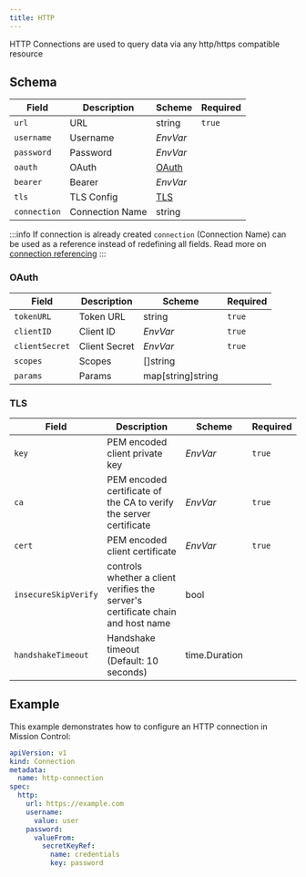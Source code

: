 ```yaml
---
title: HTTP
---
```


HTTP Connections are used to query data via any http/https compatible resource

## Schema

| Field        | Description     | Scheme                                         | Required |
|--------------|-----------------|------------------------------------------------|----------|
| `url`        | URL             | string                                         | `true`   |
| `username`   | Username        | <CommonLink to="secrets">_EnvVar_</CommonLink> |          |
| `password`   | Password        | <CommonLink to="secrets">_EnvVar_</CommonLink> |          |
| `oauth`      | OAuth           | [OAuth](#oauth)                                |          |
| `bearer`     | Bearer          | <CommonLink to="secrets">_EnvVar_</CommonLink> |          |
| `tls`        | TLS Config      | [TLS](#tls)                                    |          |
| `connection` | Connection Name | string                                         |          |

:::info
If connection is already created `connection` (Connection Name) can be used as a reference instead of redefining all fields. Read more on [connection referencing](/reference/connections/#referencing-connections)
:::

### OAuth

| Field          | Description   | Scheme                                         | Required |
|----------------|---------------|------------------------------------------------|----------|
| `tokenURL`     | Token URL     | string                                         | `true`   |
| `clientID`     | Client ID     | <CommonLink to="secrets">_EnvVar_</CommonLink> | `true`   |
| `clientSecret` | Client Secret | <CommonLink to="secrets">_EnvVar_</CommonLink> | `true`   |
| `scopes`       | Scopes        | []string                                       |          |
| `params`       | Params        | map[string]string                              |          |

### TLS

| Field                | Description                                                                     | Scheme                                         | Required |
|----------------------|---------------------------------------------------------------------------------|------------------------------------------------|----------|
| `key`                | PEM encoded client private key                                                  | <CommonLink to="secrets">_EnvVar_</CommonLink> | `true`   |
| `ca`                 | PEM encoded certificate of the CA to verify the server certificate              | <CommonLink to="secrets">_EnvVar_</CommonLink> | `true`   |
| `cert`               | PEM encoded client certificate                                                  | <CommonLink to="secrets">_EnvVar_</CommonLink> | `true`   |
| `insecureSkipVerify` | controls whether a client verifies the server's certificate chain and host name | bool                                           |          |
| `handshakeTimeout`   | Handshake timeout (Default: 10 seconds)                                         | time.Duration                                  |          |


## Example

This example demonstrates how to configure an HTTP connection in Mission Control:

```yaml title="http-connection.yaml"
apiVersion: v1
kind: Connection
metadata:
  name: http-connection
spec:
  http:
    url: https://example.com
    username:
      value: user
    password:
      valueFrom:
        secretKeyRef:
          name: credentials
          key: password
```
